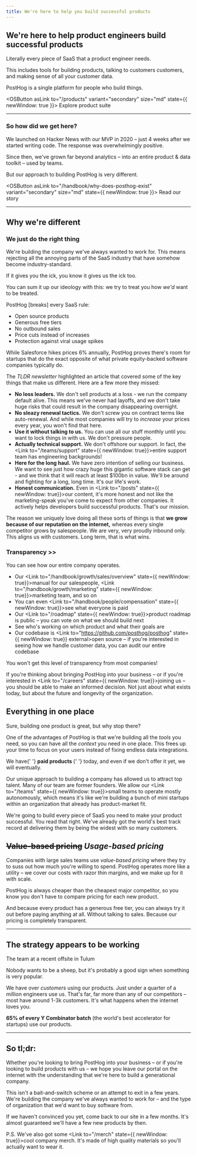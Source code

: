```yaml
---
title: We're here to help you build successful products
---
```


<Letterhead />

<LottieAnimation variant="kendrick" />

## We're here to help product engineers build successful products

Literally every piece of SaaS that a product engineer needs.

This includes tools for building products, talking to customers customers, and making sense of all your customer data.

PostHog is a single platform for people who build things.

<OSButton asLink to="/products" variant="secondary" size="md" state={{ newWindow: true }}>
    Explore product suite
</OSButton>

<div class="clear-both" />

---

### So how did we get here?

<YC />

We launched on Hacker News with our MVP in 2020 – just 4 weeks after we started writing code. The response was overwhelmingly positive.

Since then, we've grown far beyond analytics – into an entire product & data toolkit – used by <CustomerCount /> teams.

But our approach to building PostHog is very different.

<OSButton asLink to="/handbook/why-does-posthog-exist" variant="secondary" size="md" state={{ newWindow: true }}>
    Read our story
</OSButton>

<div class="clear-both" />

---

## Why we're different

<DifferentHighlights />

<div class="grid @lg:grid-cols-2 gap-4">
<div>

### We just do the right thing

We're building the company we've always wanted to work for. This means rejecting all the annoying parts of the SaaS industry that have somehow become industry-standard.

If it gives you the ick, you know it gives us the ick too.

You can sum it up our ideology with this: we try to treat you how _we'd_ want to be treated.

</div>

<LottieAnimation variant="different" />

</div>

<div class="@xl:float-right @xl:ml-6 mx-auto @xl:mx-0">

<TLDR>

PostHog \[breaks\] every SaaS rule:

-   <Link to="https://github.com/posthog/posthog" state={{ newWindow: true }} external>
        Open source products
    </Link>
-   <Link to="/pricing" state={{ newWindow: true }}>
        Generous free tiers
    </Link>
-   <Link to="/sales" state={{ newWindow: true }}>
        No outbound sales
    </Link>
-   <Link to="/blog/analytics-pricing" state={{ newWindow: true }}>
        Price cuts
    </Link> instead of increases
-   <Link to="/side-project-insurance" state={{ newWindow: true }}>
        Protection
    </Link> against viral usage spikes

While Salesforce hikes prices 6% annually, PostHog proves there's room for startups that do the exact opposite of what private equity-backed software companies typically do.

</TLDR>

</div>

The _TLDR newsletter_ highlighted an article that covered some of the key things that make us different. Here are a few more they missed:

-   **No loss leaders.** We don't sell products at a loss - we run the company default alive. This means we've never had layoffs, and we don't take huge risks that could result in the company disappearing overnight.
-   **No sleazy renewal tactics.** We don't screw you on contract terms like auto-renewal. And while most companies will try to _increase_ your prices every year, you won't find that here.
-   **Use it without talking to us.** You can use all our stuff monthly until you want to lock things in with us. We don't pressure people.
-   **Actually technical support.** We don't offshore our support. In fact, the <Link to="/teams/support" state={{ newWindow: true}}>entire support team</Link> has engineering backgrounds!
-   **Here for the long haul.** We have zero intention of selling our business. We want to see just how crazy huge this gigantic software stack can get - and we think that it will reach at least $100bn in value. We'll be around and fighting for a long, long time. It's our life's work.
-   **Honest communication.** Even in <Link to="/posts" state={{ newWindow: true}}>our content</Link>, it's more honest and not like the marketing-speak you've come to expect from other companies. It actively helps developers build successful products. That's our mission.

The reason we uniquely love doing all these sorts of things is that **we grow because of our reputation on the internet,** whereas every single competitor grows by salespeople. We are very, very proudly inbound only. This aligns us with customers. Long term, that is what wins.

### Transparency &gt;&gt;

<CloudinaryImage
    src="https://res.cloudinary.com/dmukukwp6/image/upload/about_transparency_47abc6e4dd.png"
    alt="PostHog handbook"
    width={651}
    height={289}
    className="@xl:float-right @xl:-mr-80 w-full @xl:-mt-2 mb-2 @xl:mb-0"
/>

You can see how our entire company operates.

-   Our <Link to="/handbook/growth/sales/overview" state={{ newWindow: true}}>manual for our salespeople</Link>, <Link to="/handbook/growth/marketing" state={{ newWindow: true}}>marketing team</Link>, and so on
-   You can even <Link to="/handbook/people/compensation" state={{ newWindow: true}}>see what everyone is paid</Link>
-   Our <Link to="/roadmap" state={{ newWindow: true}}>product roadmap</Link> is public – you can vote on what we should build next
-   <Link to="/teams" state={{ newWindow: true }}>
        See who's working on which product and what their goals are
    </Link>
-   Our codebase is <Link to="https://github.com/posthog/posthog" state={{ newWindow: true}} external>open source</Link> – if you're interested in seeing how we handle customer data, you can audit our entire codebase

You won't get this level of transparency from most companies!

If you're thinking about bringing PostHog into your business – or if you're interested in <Link to="/careers" state={{ newWindow: true}}>joining us</Link> – you should be able to make an informed decision. Not just about what exists today, but about the future and longevity of the organization.

## Everything in one place

Sure, building one product is great, but why stop there?

One of the advantages of PostHog is that we're building all the _tools_ you need, so you can have all the _context_ you need in one place. This frees up your time to focus on your users instead of fixing endless data integrations.

<p>
    We have{' '}
    <strong>
        <ProductCount /> paid products
    </strong>{' '}
    today, and even if we don't offer it yet, we will eventually.
</p>

Our unique approach to building a company has allowed us to attract top talent. Many of our team are former founders. We allow our <Link to="/teams" state={{ newWindow: true}}>small teams</Link> to operate mostly autonomously, which means it's like we're building a bunch of mini startups within an organization that already has product-market fit.

We're going to build every piece of SaaS you need to make your product successful. You read that right. We've already got the world's best track record at delivering them by being the widest with so many customers.

## ~~Value-based pricing~~ _Usage-based pricing_

<div class="grid @lg:grid-cols-2 gap-4">
<div>

Companies with large sales teams use _value-based pricing_ where they try to suss out how much you're willing to spend. PostHog operates more like a utility – we cover our costs with razor thin margins, and we make up for it with scale.

PostHog is always cheaper than the cheapest major competitor, so you know you don't have to compare pricing for each new product.

And because every product has a generous free tier, you can always try it out before paying anything at all. Without talking to sales. Because our pricing is completely transparent.

</div>
<div>
<LottieAnimation variant="toy" />
</div>
</div>

---

## The strategy appears to be working

<div className="flex justify-center @lg:float-right lg:-mr-4">
    <div className="@lg:ml-4 rotate-1 inline-block mx-auto mb-2 @lg:mt-2">
        <CloudinaryImage
            src="https://res.cloudinary.com/dmukukwp6/image/upload/team_tulum_a4899e0a9e.jpg"
            alt="PostHog pricing"
            width={782}
            height={521}
            className="border-4 border-white shadow-xl rounded"
            imgClassName="max-w-xs rounded"
        />
        <p className="!text-xs text-right !my-0">The team at a recent offsite in Tulum</p>
    </div>
</div>

Nobody wants to be a sheep, but it's probably a good sign when something is very popular.

We have over _<CustomerCount /> customers_ using our products. Just under a quarter of a million engineers use us. That's far, far more than any of our competitors – most have around 1-3k customers. It's what happens when the internet loves you.

**65% of every Y Combinator batch** (the world's best accelerator for startups) use our products.

<div class="clear-both" />

---

## So tl;dr:

<LottieAnimation variant="office" />

Whether you're looking to bring PostHog into your business – or if you're looking to build products with us – we hope you leave our portal on the internet with the understanding that we're here to build a generational company.

This isn't a bait-and-switch scheme or an attempt to exit in a few years. We're building the company we've always wanted to work for – and the type of organization that we'd want to buy software from.

If we haven't convinced you yet, come back to our site in a few months. It's almost guaranteed we'll have a few new products by then.

<div class="flex gap-1 items-center mt-6 mb-4">
    <James class="h-12" />
    <Plus class="h-6" />
    <Tim class="h-10" />
</div>

P.S. We've also got some <Link to="/merch" state={{ newWindow: true}}>cool company merch</Link>. It's made of high quality materials so you'll actually want to wear it.
